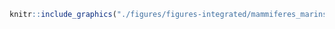 <!-- #### Mammifères marins - Phoque gris {-} -->


<!-- -------------------------------------------------- -->

```r
knitr::include_graphics("./figures/figures-integrated/mammiferes_marins-grey_seal.png")
```

<br>
